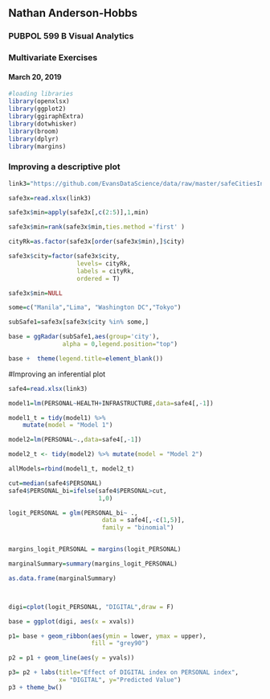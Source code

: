 ## Nathan Anderson-Hobbs
### PUBPOL 599 B Visual Analytics
### Multivariate Exercises
#### March 20, 2019

```r
#loading libraries
library(openxlsx)
library(ggplot2)
library(ggiraphExtra)
library(dotwhisker)
library(broom)
library(dplyr)
library(margins)
```

### Improving a descriptive plot
```r

link3="https://github.com/EvansDataScience/data/raw/master/safeCitiesIndex.xlsx"

safe3x=read.xlsx(link3)

safe3x$min=apply(safe3x[,c(2:5)],1,min)

safe3x$min=rank(safe3x$min,ties.method ='first' )

cityRk=as.factor(safe3x[order(safe3x$min),]$city)

safe3x$city=factor(safe3x$city,
                   levels= cityRk,
                   labels = cityRk,
                   ordered = T)

safe3x$min=NULL

some=c("Manila","Lima", "Washington DC","Tokyo")

subSafe1=safe3x[safe3x$city %in% some,]

base = ggRadar(subSafe1,aes(group='city'),
               alpha = 0,legend.position="top") 

base +  theme(legend.title=element_blank())
```

#Improving an inferential plot
```r
safe4=read.xlsx(link3)

model1=lm(PERSONAL~HEALTH+INFRASTRUCTURE,data=safe4[,-1])

model1_t = tidy(model1) %>% 
    mutate(model = "Model 1")

model2=lm(PERSONAL~.,data=safe4[,-1])

model2_t <- tidy(model2) %>% mutate(model = "Model 2")

allModels=rbind(model1_t, model2_t)

cut=median(safe4$PERSONAL)
safe4$PERSONAL_bi=ifelse(safe4$PERSONAL>cut,
                         1,0)

logit_PERSONAL = glm(PERSONAL_bi~ .,
                          data = safe4[,-c(1,5)],
                          family = "binomial")


margins_logit_PERSONAL = margins(logit_PERSONAL) 

marginalSummary=summary(margins_logit_PERSONAL)

as.data.frame(marginalSummary)



digi=cplot(logit_PERSONAL, "DIGITAL",draw = F)
```


```r
base = ggplot(digi, aes(x = xvals)) 

p1= base + geom_ribbon(aes(ymin = lower, ymax = upper), 
                       fill = "grey90")

p2 = p1 + geom_line(aes(y = yvals)) 

p3= p2 + labs(title="Effect of DIGITAL index on PERSONAL index",
              x= "DIGITAL", y="Predicted Value")
p3 + theme_bw()

```

